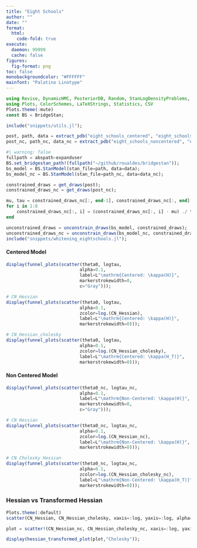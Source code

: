 ```yaml
---
title: "Eight Schools"
author: ""
date: ""
format:
  html:
    code-fold: true
execute: 
  daemon: 99999
  cache: false
figures:
  fig-format: png
toc: false
monobackgroundcolor: "#FFFFFF"
mainfont: "Palatino Linotype"
---
```


```julia
using Revise, DynamicHMC, PosteriorDB, Random, StanLogDensityProblems, JSON, BridgeStan, DataFrames, LinearAlgebra, StatsBase, Distributions
using Plots, ColorSchemes, LaTeXStrings, Statistics, CSV
Plots.theme(:mute)
const BS = BridgeStan;
```

```julia
include("snippets/utils.jl"); 
```

```julia
post, path, data = extract_pdb("eight_schools_centered", "eight_schools-eight_schools_centered");
post_nc, path_nc, data_nc = extract_pdb("eight_schools_noncentered", "eight_schools-eight_schools_noncentered");
```

```julia
#| warning: false
fullpath = abspath∘expanduser
BS.set_bridgestan_path!(fullpath("~/github/roualdes/bridgestan"));
bs_model = BS.StanModel(stan_file=path, data=data);
bs_model_nc = BS.StanModel(stan_file=path_nc, data=data_nc);
```

```julia
constrained_draws = get_draws(post);
constrained_draws_nc = get_draws(post_nc);

mu, tau = constrained_draws_nc[:, end-1], constrained_draws_nc[:, end]
for i in 1:8
    constrained_draws_nc[:, i] = (constrained_draws_nc[:, i] - mu) ./ tau
end
```

```julia
unconstrained_draws = unconstrain_draws(bs_model, constrained_draws);
unconstrained_draws_nc = unconstrain_draws(bs_model_nc, constrained_draws_nc);
include("snippets/whitening_eightschools.jl");
```

#### Centered Model

```julia
display(funnel_plots(scatter(theta0, logtau, 
                            alpha=0.1, 
                            label=L"\mathrm{Centered: \kappa(H)}", 
                            markerstrokewidth=0, 
                            c="Gray")));

# CN_Hessian
display(funnel_plots(scatter(theta0, logtau, 
                            alpha=0.1, 
                            zcolor=log.(CN_Hessian), 
                            label=L"\mathrm{Centered: \kappa(H)}", 
                            markerstrokewidth=0)));

# CN_Hessian_cholesky
display(funnel_plots(scatter(theta0, logtau, 
                            alpha=0.1, 
                            zcolor=log.(CN_Hessian_cholesky), 
                            label=L"\mathrm{Centered: \kappa(H_T)}", 
                            markerstrokewidth=0)));
```

#### Non Centered Model

```julia
display(funnel_plots(scatter(theta0_nc, logtau_nc, 
                            alpha=0.1, 
                            label=L"\mathrm{Non-Centered: \kappa(H)}", 
                            markerstrokewidth=0, 
                            c="Gray")));

# CN Hessian
display(funnel_plots(scatter(theta0_nc, logtau_nc, 
                            alpha=0.1, 
                            zcolor=log.(CN_Hessian_nc), 
                            label=L"\mathrm{Non-Centered: \kappa(H)}", 
                            markerstrokewidth=0)));

# CN Cholesky Hessian
display(funnel_plots(scatter(theta0_nc, logtau_nc, 
                            alpha=0.1, 
                            zcolor=log.(CN_Hessian_cholesky_nc),
                            label=L"\mathrm{Non-Centered: \kappa(H_T)}", 
                            markerstrokewidth=0)));
```

### Hessian vs Transformed Hessian

```julia
Plots.theme(:default)
scatter(CN_Hessian, CN_Hessian_cholesky, xaxis=:log, yaxis=:log, alpha=0.1, label="Centered Eight Schools", font="Palatino Linotype")

plot = scatter!(CN_Hessian_nc, CN_Hessian_cholesky_nc, xaxis=:log, yaxis=:log, alpha=0.1, label="Non-Centered Eight Schools", font="Palatino Linotype")

display(hessian_transformed_plot(plot,"Cholesky"));
```

